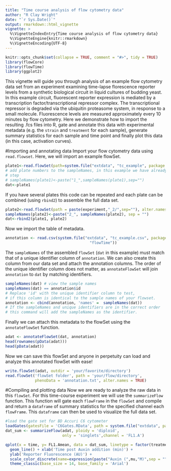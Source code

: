 ```yaml
---
title: "Time course analysis of flow cytometry data"
author: "R Clay Wright"
date: "`r Sys.Date()`"
output: rmarkdown::html_vignette
vignette: >
  %\VignetteIndexEntry{Time course analysis of flow cytometry data}
  %\VignetteEngine{knitr::rmarkdown}
  %\VignetteEncoding{UTF-8}
---
```

```r
knitr::opts_chunk$set(collapse = TRUE, comment = "#>", tidy = TRUE)
library(flowCore)
library(flowTime)
library(ggplot2)
```
This vignette will guide you through analysis of an example flow cytometry data set from an experiment examining time-lapse florescence reporter levels from a synthetic biological circuit in liquid cultures of budding yeast. In this example circuit, fluorescent reporter expression is mediated by a transcription factor/transcriptional repressor complex. The transcriptional repressor is degraded via the ubiquitin proteasome system, in response to a small molecule. Fluorescence levels are measured approximately every 10 minutes by flow cytometry. Here we demonstrate how to import the resulting .fcs files into R, gate and annotate this data with experimental metadata (e.g. the `strain` and `treatment` for each sample), generate summary statistics for each sample and time point and finally plot this data (in this case, activation curves).

#Importing and annotating data
Import your flow cytometry data using `read.flowset`. Here, we will import an example flowSet.
```r
plate1<-read.flowSet(path=system.file("extdata", "tc_example", package = "flowTime"), alter.names = TRUE)
# add plate numbers to the sampleNames, in this example we have already done this
# step
# sampleNames(plate1)<-paste("1_",sampleNames(plate1),sep="")
dat<-plate1
```
If you have several plates this code can be repeated and each plate can be combined (using `rbind2`) to assemble the full data set.
```r
plate2<-read.flowSet(path = paste(experiment,"_2/",sep=""), alter.names = TRUE)
sampleNames(plate2)<-paste("2_", sampleNames(plate2), sep = "")
dat<-rbind2(plate1, plate2)
```
Now we import the table of metadata.
```r
annotation <- read.csv(system.file("extdata", "tc_example.csv", package = 
                                     "flowTime"))
```
The `sampleNames` of the assembled `flowSet` (`dat` in this example) must match that of a unique identifier column of `annotation`. We can also create this column from our data set and attach the annotation columns. The order of the unique identifier column does not matter, as `annotateFlowSet` will join `annotation` to `dat` by matching identifiers.
```r
sampleNames(dat) # view the sample names
sampleNames(dat) == annotation$id 
# Replace 'id' with the unique identifier column to test, 
# if this column is identical to the sample names of your flowset.
annotation <- cbind(annotation, 'names' =  sampleNames(dat)) 
# If the sampleNames and unique identifiers are in the correct order 
# this command will add the sampleNames as the identifier.
```
Finally we can attach this metadata to the flowSet using the `annotateFlowSet` function. 
```r
adat <- annotateFlowSet(dat, annotation)
head(rownames(pData(adat)))
head(pData(adat))
```
Now we can save this flowSet and anyone in perpetuity can load and analyze this annotated flowSet with ease!
```r
write.flowSet(adat, outdir = 'your/favorite/directory')
read.flowSet('flowSet folder', path = 'your/flow/directory', 
             phenoData = 'annotation.txt', alter.names = TRUE)
```
#Compiling and plotting data
Now we are ready to analyze the raw data in this `flowSet`. For this time-course experiment we will use the `summarizeFlow` function. This function will gate each `flowFrame` in the `flowSet` and compile and return a `dataframe` of summary statistics for the specified channel each `flowFrame`. This `dataframe` can then be used to visualize the full data set. 
```r
#load the gate set for BD Accuri C6 cytometer
loadGates(gatesFile = 'C6Gates.RData', path = system.file("extdata", package = "flowTime"))
dat_sum <- summarizeFlow(adat, ploidy = 'diploid', 
                         only = 'singlets',channel = 'FL1.A')

qplot(x = time, y= FL1.Amean, data = dat_sum, linetype = factor(treatment)) + 
  geom_line() + xlab('Time post Auxin addition (min)') + 
  ylab('Reporter Fluorescence (AU)') + 
  scale_color_discrete(name=expression(paste("Auxin (",mu,"M)",sep = ""))) + 
  theme_classic(base_size = 14, base_family = 'Arial')
```
